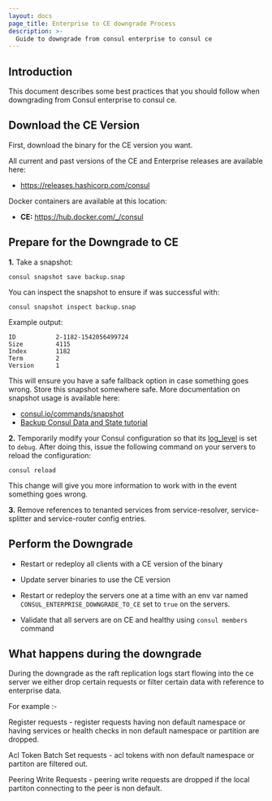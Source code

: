 ```yaml
---
layout: docs
page_title: Enterprise to CE downgrade Process
description: >-
  Guide to downgrade from consul enterprise to consul ce
---
```


## Introduction

This document describes some best practices that you should follow when
downgrading from Consul enterprise to consul ce.

## Download the CE Version

First, download the binary for the CE version you want.

<Tabs>
<Tab heading="Binary">

All current and past versions of the CE and Enterprise releases are
available here:

- https://releases.hashicorp.com/consul

</Tab>
<Tab heading="Docker">

Docker containers are available at this location:

- **CE:** https://hub.docker.com/_/consul

</Tab>

</Tabs>

## Prepare for the Downgrade to CE

**1.** Take a snapshot:

```
consul snapshot save backup.snap
```

You can inspect the snapshot to ensure if was successful with:

```
consul snapshot inspect backup.snap
```

Example output:

```
ID           2-1182-1542056499724
Size         4115
Index        1182
Term         2
Version      1
```

This will ensure you have a safe fallback option in case something goes wrong. Store
this snapshot somewhere safe. More documentation on snapshot usage is available here:

- [consul.io/commands/snapshot](/consul/commands/snapshot)
- [Backup Consul Data and State tutorial](/consul/tutorials/production-deploy/backup-and-restore)

**2.** Temporarily modify your Consul configuration so that its [log_level](/consul/docs/agent/config/cli-flags#_log_level)
is set to `debug`. After doing this, issue the following command on your servers to
reload the configuration:

```
consul reload
```

This change will give you more information to work with in the event something goes wrong.


**3.** Remove references to tenanted services from service-resolver, service-splitter and service-router config entries.


## Perform the Downgrade

- Restart or redeploy all clients with a CE version of the binary

- Update server binaries to use the CE version

- Restart or redeploy the servers one at a time with an env var named `CONSUL_ENTERPRISE_DOWNGRADE_TO_CE` set to `true` on the servers.

- Validate that all servers are on CE and healthy using `consul members` command

## What happens during the downgrade

During the downgrade as the raft replication logs start flowing into the ce server we either drop certain requests or filter certain data with reference to enterprise data.

For example :-

Register requests - register requests having non default namespace or having services or health checks in non default namespace or partition are dropped.

Acl Token Batch Set requests -  acl  tokens with non default namespace or partiton are filtered out.


Peering Write Requests - peering write requests are dropped if the local partiton connecting to the peer is non default.